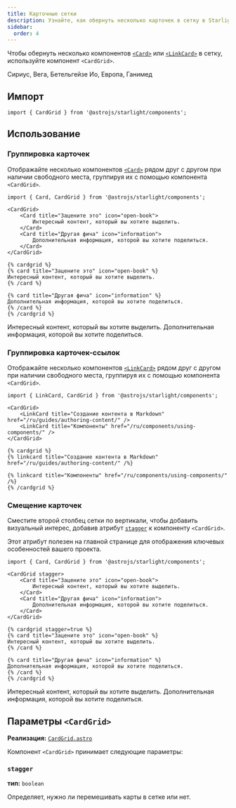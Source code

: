 ```yaml
---
title: Карточные сетки
description: Узнайте, как обернуть несколько карточек в сетку в Starlight.
sidebar:
  order: 4
---
```



Чтобы обернуть несколько компонентов [`<Card>`](/ru/components/cards/) или [`<LinkCard>`](/ru/components/link-cards/) в сетку, используйте компонент `<CardGrid>`.


<Preview>

<CardGrid slot="preview">
	<Card title="Stars" icon="star">
		Сириус, Вега, Бетельгейзе
	</Card>
	<Card title="Moons" icon="moon">
		Ио, Европа, Ганимед
	</Card>
</CardGrid>

</Preview>

## Импорт

```tsx
import { CardGrid } from '@astrojs/starlight/components';
```

## Использование

### Группировка карточек

Отображайте несколько компонентов [`<Card>`](/ru/components/cards/) рядом друг с другом при наличии свободного места, группируя их с помощью компонента `<CardGrid>`.

<Preview>

```mdx {3,10}
import { Card, CardGrid } from '@astrojs/starlight/components';

<CardGrid>
	<Card title="Зацените это" icon="open-book">
		Интересный контент, который вы хотите выделить.
	</Card>
	<Card title="Другая фича" icon="information">
		Дополнительная информация, которой вы хотите поделиться.
	</Card>
</CardGrid>
```

<Fragment slot="markdoc">

```markdoc {1,9}
{% cardgrid %}
{% card title="Зацените это" icon="open-book" %}
Интересный контент, который вы хотите выделить.
{% /card %}

{% card title="Другая фича" icon="information" %}
Дополнительная информация, которой вы хотите поделиться.
{% /card %}
{% /cardgrid %}
```

</Fragment>

<CardGrid slot="preview">
	<Card title="Зацените это" icon="open-book">
		Интересный контент, который вы хотите выделить.
	</Card>
	<Card title="Другая фича" icon="information">
		Дополнительная информация, которой вы хотите поделиться.
	</Card>
</CardGrid>

</Preview>

### Группировка карточек-ссылок

Отображайте несколько компонентов [`<LinkCard>`](/ru/components/link-cards/) рядом друг с другом при наличии свободного места, группируя их с помощью компонента `<CardGrid>`.

<Preview>

```mdx {3,6}
import { LinkCard, CardGrid } from '@astrojs/starlight/components';

<CardGrid>
	<LinkCard title="Создание контента в Markdown" href="/ru/guides/authoring-content/" />
	<LinkCard title="Компоненты" href="/ru/components/using-components/" />
</CardGrid>
```

<Fragment slot="markdoc">

```markdoc {1,5}
{% cardgrid %}
{% linkcard title="Создание контента в Markdown" href="/ru/guides/authoring-content/" /%}

{% linkcard title="Компоненты" href="/ru/components/using-components/" /%}
{% /cardgrid %}
```

</Fragment>

<CardGrid slot="preview">
	<LinkCard title="Создание контента в Markdown" href="/ru/guides/authoring-content/" />
	<LinkCard title="Компоненты" href="/ru/components/using-components/" />
</CardGrid>

</Preview>

### Смещение карточек

Сместите второй столбец сетки по вертикали, чтобы добавить визуальный интерес, добавив атрибут [`stagger`](#stagger) к компоненту `<CardGrid>`.

Этот атрибут полезен на главной странице для отображения ключевых особенностей вашего проекта.

<Preview>

```mdx "stagger"
import { Card, CardGrid } from '@astrojs/starlight/components';

<CardGrid stagger>
	<Card title="Зацените это" icon="open-book">
		Интересный контент, который вы хотите выделить.
	</Card>
	<Card title="Другая фича" icon="information">
		Дополнительная информация, которой вы хотите поделиться.
	</Card>
</CardGrid>
```

<Fragment slot="markdoc">

```markdoc "stagger=true"
{% cardgrid stagger=true %}
{% card title="Зацените это" icon="open-book" %}
Интересный контент, который вы хотите выделить.
{% /card %}

{% card title="Другая фича" icon="information" %}
Дополнительная информация, которой вы хотите поделиться.
{% /card %}
{% /cardgrid %}
```

</Fragment>

<CardGrid slot="preview" stagger>
	<Card title="Зацените это" icon="open-book">
		Интересный контент, который вы хотите выделить.
	</Card>
	<Card title="Другая фича" icon="information">
		Дополнительная информация, которой вы хотите поделиться.
	</Card>
</CardGrid>

</Preview>

## Параметры `<CardGrid>`

**Реализация:** [`CardGrid.astro`](https://github.com/withastro/starlight/blob/main/packages/starlight/user-components/CardGrid.astro)

Компонент `<CardGrid>` принимает следующие параметры:

### `stagger`

**тип:** `boolean`

Определяет, нужно ли перемешивать карты в сетке или нет.
